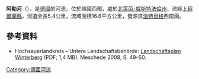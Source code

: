 {{Onesource|time=2020-07-07T15:34:01+00:00}}
{{Coord|51|9|8.35|N|8|33|54.4|E|display=title}}

'''阿勒河'''（{{lang-de|Ahre}}），是[[德國|德國]]的河流，位於該國西部，處於[[北萊茵-威斯特法倫州|北萊茵-威斯特法倫州]]，流經[[上紹爾蘭縣|上紹爾蘭縣]]，河道全長5.4公里，流域面積16.6平方公里，發源自[[溫特貝格|溫特貝格]]西南面。

==參考資料==
* Hochsauerlandkreis – Untere Landschaftsbehörde: [https://gis.hochsauerlandkreis.de/webdaten/lp/lpwin.pdf Landschaftsplan Winterberg] {{Wayback|url=https://gis.hochsauerlandkreis.de/webdaten/lp/lpwin.pdf |date=20211101010136 }} (PDF; 1,4 MB). Meschede 2008, S. 49–50.

{{Germany-geo-stub}}
[[Category:德國河流|Category:德國河流]]